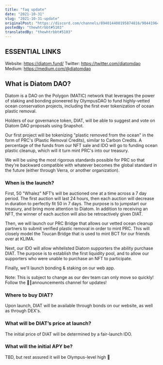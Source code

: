 ```yaml
---
title: "faq update"
date: "2021-10-31"
slug: "2021-10-31-update"
originalPost: "https://discord.com/channels/894014400195874816/904419645245775932/904441499943587920"
postedBy: "thewhtrbbt#5103"
translatedBy: "thewhtrbbt#5103"
---
```


## ESSENTIAL LINKS 

Website: https://diatom.fund/
Twitter: https://twitter.com/diatomdao
Medium: https://medium.com/@diatomdao

## What is Diatom DAO?

Diatom is a DAO on the Polygon (MATIC) network that leverages the power of staking and bonding pioneered by OlympusDAO to fund highly-vetted ocean conservation projects, including the first ever tokenization of ocean plastic removal. 

Holders of our governance token, DIAT, will be able to suggest and vote on Diatom DAO proposals using Snapshot.

Our first project will be tokenizing "plastic removed from the ocean" in the form of PRC's (Plastic Removal Credits), similar to Carbon Credits. A percentage of the funds from our NFT sale and IDO will go to funding ocean plastic cleanup, which will it turn mint PRC's into our treasury.

We will be using the most rigorous standards possible for PRC so that they're backward compatible with whatever becomes the global standard in the future (either through Verra, or another organization). 


### When is the launch?

First, 50 "Whalez" NFT’s will be auctioned one at a time across a 7 day period. The first auction will last 24 hours, then each auction will decrease in duration to perfectly fit 50 in 7 days. The purpose is to jumpstart our treasury, and bring more attention to Diatom. In addition to receiving an NFT, the winner of each auction will also be retroactively given DIAT.

Then, we will launch our PRC Bridge that allows our vetted ocean cleanup partners to submit verified plastic removal in order to mint PRC. This will closely model the Toucan Bridge that is used to mint BCT for our friends over at KLIMA. 

Next, our IDO will allow whitelisted Diatom supporters the ability purchase DIAT. The purpose is to establish the first liquidity pool, and to allow our supporters who were unable to purchase an NFT to participate.

Finally, we'll launch bonding & staking on our web app. 

Note: This is subject to change as our dev team can only move so quickly!
Follow the 📣┃announcements channel for updates!

### Where to buy DIAT? 

Upon launch, DIAT will be available through bonds on our website, as well as through DEX's.


### What will be DIAT’s price at launch?

The initial price of DIAT will be determined by a fair-launch IDO.


### What will the initial APY be?

TBD, but rest assured it will be Olympus-level high 🙂 